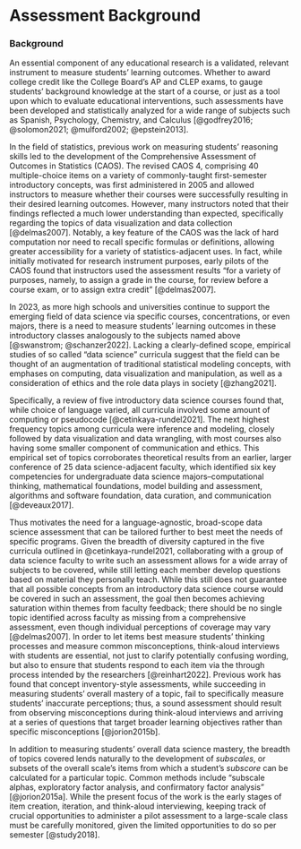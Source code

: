 # Assessment Background {.unnumbered}

### Background {.unnumbered}

An essential component of any educational research is a validated, relevant instrument to measure students' learning outcomes. Whether to award college credit like the College Board's AP and CLEP exams, to gauge students' background knowledge at the start of a course, or just as a tool upon which to evaluate educational interventions, such assessments have been developed and statistically analyzed for a wide range of subjects such as Spanish, Psychology, Chemistry, and Calculus [@godfrey2016; @solomon2021; @mulford2002; @epstein2013].

In the field of statistics, previous work on measuring students' reasoning skills led to the development of the Comprehensive Assessment of Outcomes in Statistics (CAOS). The revised CAOS 4, comprising 40 multiple-choice items on a variety of commonly-taught first-semester introductory concepts, was first administered in 2005 and allowed instructors to measure whether their courses were successfully resulting in their desired learning outcomes. However, many instructors noted that their findings reflected a much lower understanding than expected, specifically regarding the topics of data visualization and data collection [@delmas2007]. Notably, a key feature of the CAOS was the lack of hard computation nor need to recall specific formulas or definitions, allowing greater accessibility for a variety of statistics-adjacent uses. In fact, while initially motivated for research instrument purposes, early pilots of the CAOS found that instructors used the assessment results "for a variety of purposes, namely, to assign a grade in the course, for review before a course exam, or to assign extra credit" [@delmas2007].

In 2023, as more high schools and universities continue to support the emerging field of data science via specific courses, concentrations, or even majors, there is a need to measure students' learning outcomes in these introductory classes analogously to the subjects named above [@swanstrom; @schanzer2022]. Lacking a clearly-defined scope, empirical studies of so called "data science" curricula suggest that the field can be thought of an augmentation of traditional statistical modeling concepts, with emphases on computing, data visualization and manipulation, as well as a consideration of ethics and the role data plays in society [@zhang2021].

Specifically, a review of five introductory data science courses found that, while choice of language varied, all curricula involved some amount of computing or pseudocode [@cetinkaya-rundel2021]. The next highest frequency topics among curricula were inference and modeling, closely followed by data visualization and data wrangling, with most courses also having some smaller component of communication and ethics. This empirical set of topics corroborates theoretical results from an earlier, larger conference of 25 data science-adjacent faculty, which identified six key competencies for undergraduate data science majors--computational thinking, mathematical foundations, model building and assessment, algorithms and software foundation, data curation, and communication [@deveaux2017].

Thus motivates the need for a language-agnostic, broad-scope data science assessment that can be tailored further to best meet the needs of specific programs. Given the breadth of diversity captured in the five curricula outlined in @cetinkaya-rundel2021, collaborating with a group of data science faculty to write such an assessment allows for a wide array of subjects to be covered, while still letting each member develop questions based on material they personally teach. While this still does not guarantee that all possible concepts from an introductory data science course would be covered in such an assessment, the goal then becomes achieving saturation within themes from faculty feedback; there should be no single topic identified across faculty as missing from a comprehensive assessment, even though individual perceptions of coverage may vary [@delmas2007]. In order to let items best measure students' thinking processes and measure common misconceptions, think-aloud interviews with students are essential, not just to clarify potentially confusing wording, but also to ensure that students respond to each item via the through process intended by the researchers [@reinhart2022]. Previous work has found that concept inventory-style assessments, while succeeding in measuring students' overall mastery of a topic, fail to specifically measure students' inaccurate perceptions; thus, a sound assessment should result from observing misconceptions during think-aloud interviews and arriving at a series of questions that target broader learning objectives rather than specific misconceptions [@jorion2015b].

In addition to measuring students' overall data science mastery, the breadth of topics covered lends naturally to the development of *subscales*, or subsets of the overall scale's items from which a student's *subscore* can be calculated for a particular topic. Common methods include "subscale alphas, exploratory factor analysis, and confirmatory factor analysis" [@jorion2015a]. While the present focus of the work is the early stages of item creation, iteration, and think-aloud interviewing, keeping track of crucial opportunities to administer a pilot assessment to a large-scale class must be carefully monitored, given the limited opportunities to do so per semester [@study2018].
